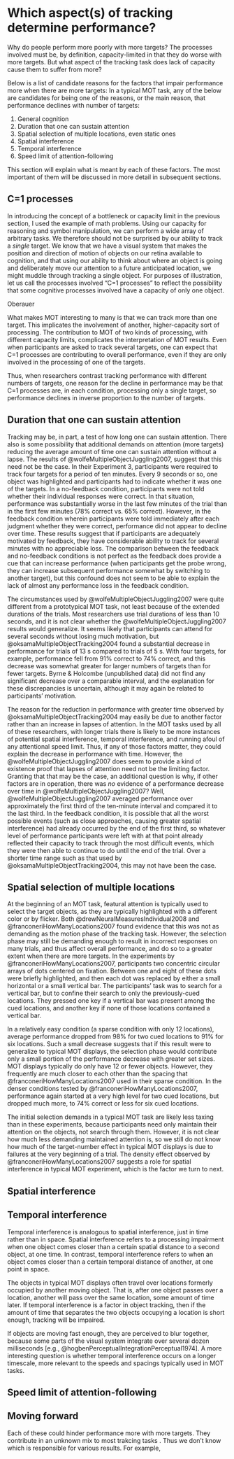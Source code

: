 # Which aspect(s) of tracking determine performance?

Why do people perform more poorly with more targets? The processes involved must be, by definition, capacity-limited in that they do worse with more targets. But what aspect of the tracking task does lack of capacity cause them to suffer from more?

Below is a list of candidate reasons for the factors that impair performance more when there are more targets:
In a typical MOT task, any of the below are candidates for being one of the reasons, or the main reason, that performance declines with number of targets:

1. General cognition
1. Duration that one can sustain attention
1. Spatial selection of multiple locations, even static ones
1. Spatial interference
1. Temporal interference
1. Speed limit of attention-following

This section will explain what is meant by each of these factors. The most important of them will be discussed in more detail in subsequent sections.

## C=1 processes

In introducing the concept of a bottleneck or capacity limit in the previous section, I used the example of math problems. Using our capacity for reasoning and symbol manipulation, we can perform a wide array of arbitrary tasks. We therefore should not be surprised by our ability to track a *single* target. We know that we have a visual system that makes the position and direction of motion of objects on our retina available to cognition, and that using our ability to think about where an object is going and deliberately move our attention to a future anticipated location, we might muddle through tracking a single object. For purposes of illustration, let us call the processes involved "C=1 processes" to reflect the possibility that some cognitive processes involved have a capacity of only one object.

Oberauer

What makes MOT interesting to many is that we can track more than one target. This implicates the involvement of another, higher-capacity sort of processing. The contribution to MOT of two kinds of processing, with different capacity limits, complicates the interpretation of MOT results. Even when participants are asked to track several targets, one can expect that C=1 processes are contributing to overall performance, even if they are only involved in the processing of one of the targets.

Thus, when researchers contrast tracking performance with different numbers of targets, one reason for the decline in performance may be that C=1 processes are, in each condition, processing only a single target, so performance declines in inverse proportion to the number of targets.

<!-- Unfortunately, researchers frequently neglect the fact that two sorts of mental abilities likely contribute to MOT performance: one or some limited in capacity to just a single target, and others with a greater processing capacity.  -->

## Duration that one can sustain attention

Tracking may be, in part, a test of how long one can sustain attention. There also is some possibility that additional demands on attention (more targets) reducing the average amount of time one can sustain attention without a lapse. The results of @wolfeMultipleObjectJuggling2007, suggest that this need not be the case. In their Experiment 3, participants were required to track four targets for a period of ten minutes. Every 9 seconds or so, one object was highlighted and participants had to indicate whether it was one of the targets. In a no-feedback condition, participants were not told whether their individual responses were correct. In that situation, performance was substantially worse in the last few minutes of the trial than in the first few minutes (78% correct vs. 65% correct). However, in the feedback condition wherein participants were told immediately after each judgment whether they were correct, performance did not appear to decline over time. These results suggest that if participants are adequately motivated by feedback, they have considerable ability to track for several minutes with no appreciable loss. The comparison between the feedback and no-feedback conditions is not perfect as the feedback does provide a cue that can increase performance (when participants get the probe wrong, they can increase subsequent performance somewhat by switching to another target), but this confound does not seem to be able to explain the lack of almost any performance loss in the feedback condition.

The circumstances used by @wolfeMultipleObjectJuggling2007 were quite different from a prototypical MOT task, not least because of the extended durations of the trials. Most researchers use trial durations of less than 10 seconds, and it is not clear whether the @wolfeMultipleObjectJuggling2007 results would generalize. It seems likely that participants can attend for several seconds without losing much motivation, but @oksamaMultipleObjectTracking2004 found a substantial decrease in performance for trials of 13 s compared to trials of 5 s. With four targets, for example, performance fell from 91% correct to 74% correct, and this decrease was somewhat greater for larger numbers of targets than for fewer targets. Byrne & Holcombe (unpublished data) did not find any significant decrease over a comparable interval, and the explanation for these discrepancies is uncertain, although it may again be related to participants' motivation.

The reason for the reduction in performance with greater time observed by @oksamaMultipleObjectTracking2004 may easily be due to another factor rather than an increase in lapses of attention. In the MOT tasks used by all of these researchers, with longer trials there is likely to be more instances of potential spatial interference, temporal interference, and running afoul of any attentional speed limit. Thus, if any of those factors matter, they could explain the decrease in performance with time. However, the @wolfeMultipleObjectJuggling2007 does seem to provide a kind of existence proof that lapses of attention need not be the limiting factor. Granting that that may be the case, an additional question is why, if other factors are in operation, there was *no* evidence of a performance decrease over time in @wolfeMultipleObjectJuggling2007? Well, @wolfeMultipleObjectJuggling2007 averaged performance over approximately the first third of the ten-minute interval and compared it to the last third. In the feedback condition, it is possible that all the worst possible events (such as close approaches, causing greater spatial interference) had already occurred by the end of the first third, so whatever level of performance participants were left with at that point already reflected their capacity to track through the most difficult events, which they were then able to continue to do until the end of the trial. Over a shorter time range such as that used by @oksamaMultipleObjectTracking2004, this may not have been the case.
 
## Spatial selection of multiple locations

At the beginning of an MOT task, featural attention is typically used to select the target objects, as they are typically highlighted with a different color or by flicker. Both @drewNeuralMeasuresIndividual2008 and @franconeriHowManyLocations2007 found evidence that this was not as demanding as the motion phase of the tracking task. However, the selection phase may still be demanding enough to result in incorrect responses on many trials, and thus affect overall performance, and do so to a greater extent when there are more targets. 
In the experiments by @franconeriHowManyLocations2007, participants two concentric circular arrays of dots centered on fixation. Between one and eight of these dots were briefly highlighted, and then each dot was replaced by either a small horizontal or a small vertical bar. The participants' task was to search for a vertical bar, but to confine their search to only the previously-cued locations. They pressed one key if a vertical bar was present among the cued locations, and another key if none of those locations contained a vertical bar.

In a relatively easy condition (a sparse condition with only 12 locations), average performance dropped from 98% for two cued locations to 91% for six locations. Such a small decrease suggests that if this result were to generalize to typical MOT displays, the selection phase would contribute only a small portion of the performance decrease with greater set sizes. MOT displays typically do only have 12 or fewer objects. However, they frequently are much closer to each other than the spacing that @franconeriHowManyLocations2007 used in their sparse condition. In the denser conditions tested by @franconeriHowManyLocations2007, performance again started at a very high level for two cued locations, but dropped much more, to 74% correct or less for six cued locations.

The initial selection demands in a typical MOT task are likely less taxing than in these experiments, because participants need only maintain their attention on the objects, not search through them. However, it is not clear how much less demanding maintained attention is, so we still do not know how much of the target-number effect in typical MOT displays is due to failures at the very beginning of a trial. The density effect observed by @franconeriHowManyLocations2007 suggests a role for spatial interference in typical MOT experiment, which is the factor we turn to next. 

## Spatial interference



## Temporal interference

Temporal interference is analogous to spatial interference, just in time rather than in space. Spatial interference refers to a processing impairment when one object comes closer than a certain spatial distance to a second object, at one time. In contrast, temporal interference refers to when an object comes closer than a certain temporal distance of another, at one point in space.

The objects in typical MOT displays often travel over locations formerly occupied by another moving object. That is, after one object passes over a location, another will pass over the same location, some amount of time later. If temporal interference is a factor in object tracking, then if the amount of time that separates the two objects occupying a location is short enough, tracking will be impaired.

If objects are moving fast enough, they are perceived to blur together, because some parts of the visual system integrate over several dozen milliseconds [e.g., @hogbenPerceptualIntegrationPerceptual1974]. A more interesting question is whether temporal interference occurs on a longer timescale, more relevant to the speeds and spacings typically used in MOT tasks.

## Speed limit of attention-following


## Moving forward

Each of these could hinder performance more with more targets. They contribute in an unknown mix to most trakcing tasks .
Thus we don't know which is responsible for various results. For example, 

